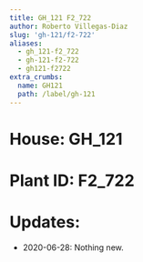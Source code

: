 ```yaml
---
title: GH_121 F2_722
author: Roberto Villegas-Diaz
slug: 'gh-121/f2-722'
aliases:
  - gh_121-f2_722
  - gh-121-f2-722
  - gh121-f2722
extra_crumbs:
  name: GH121
  path: /label/gh-121
---
```


# **House**: GH_121
# **Plant ID**: F2_722
# **Updates**: 
 - 2020-06-28: Nothing new.
